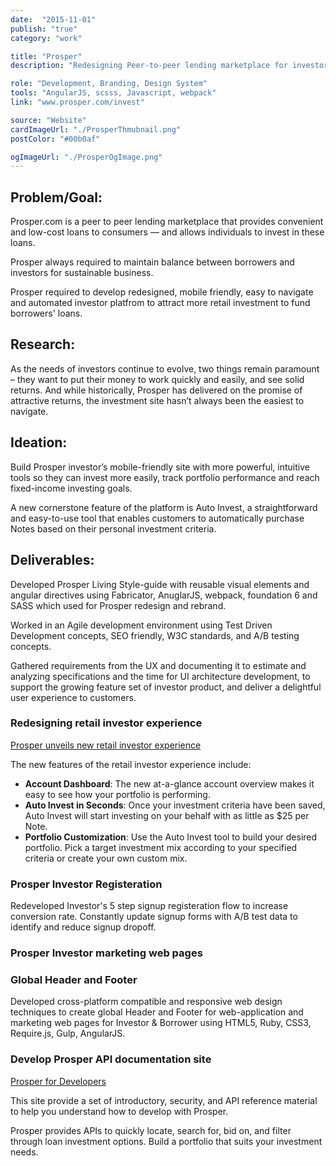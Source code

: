 ```yaml
---
date:  "2015-11-01"
publish: "true" 
category: "work"

title: "Prosper"
description: "Redesigning Peer-to-peer lending marketplace for investors and borrowers"

role: "Development, Branding, Design System"
tools: "AngularJS, scsss, Javascript, webpack"
link: "www.prosper.com/invest"

source: "Website"
cardImageUrl: "./ProsperThmubnail.png"
postColor: "#00b0af"

ogImageUrl: "./ProsperOgImage.png"
---
```



## Problem/Goal:
Prosper.com is a peer to peer lending marketplace that provides convenient and low-cost loans to consumers — and allows individuals to invest in these loans. 

Prosper always required to maintain balance between borrowers and investors for sustainable business.

Prosper required to develop redesigned, mobile friendly, easy to navigate and automated investor platfrom to attract more retail investment to fund borrowers' loans.

## Research:

As the needs of investors continue to evolve, two things remain paramount – they want to put their money to work quickly and easily, and see solid returns. And while historically, Prosper has delivered on the promise of attractive returns, the investment site hasn’t always been the easiest to navigate.

## Ideation:

Build Prosper investor’s mobile-friendly site with more powerful, intuitive tools so they can invest more easily, track portfolio performance and reach fixed-income investing goals.

A new cornerstone feature of the platform is Auto Invest, a straightforward and easy-to-use tool that enables customers to automatically purchase Notes based on their personal investment criteria.

## Deliverables:

Developed Prosper Living Style-guide with reusable visual elements and angular directives using Fabricator, AnuglarJS, webpack, foundation 6 and SASS which used for Prosper redesign and rebrand. 

Worked in an Agile development environment using Test Driven Development concepts, SEO friendly, W3C standards, and A/B testing concepts.

Gathered requirements from the UX and documenting it to estimate and analyzing specifications and the time for UI architecture development, to support the growing feature set of investor product, and deliver a delightful user experience to customers.

### Redesigning retail investor experience

[Prosper unveils new retail investor experience](https://blog.prosper.com/2016/06/22/prosper-unveils-new-retail-investor-experience/)

The new features of the retail investor experience include:

  - **Account Dashboard**: The new at-a-glance account overview makes it easy to see how your portfolio is performing.
  - **Auto Invest in Seconds**: Once your investment criteria have been saved, Auto Invest will start investing on your behalf with as little as $25 per Note.
  - **Portfolio Customization**: Use the Auto Invest tool to build your desired portfolio. Pick a target investment mix according to your specified criteria or create your own custom mix.

<PhotoGallery variant="Prosper" title="Prosper new retail investor experience"/>

### Prosper Investor Registeration

Redeveloped Investor's 5 step signup registeration flow to increase conversion rate. Constantly update signup forms with A/B test data to identify and reduce signup dropoff.

<PhotoGallery variant="ProsperRegister" />

### Prosper Investor marketing web pages 

<PhotoGallery variant="ProsperSite" columns={2}/>

###  Global Header and Footer

Developed cross-platform compatible and responsive web design techniques to create global Header and Footer for web-application and marketing web pages for Investor & Borrower using HTML5, Ruby, CSS3, Require.js, Gulp, AngularJS.

<ImageWrap srcName="ProsperHeaderAndFooter" title="Prosper Header and Footer" />

### Develop Prosper API documentation site

[Prosper for Developers](https://developers.prosper.com/)

This site provide a set of introductory, security, and API reference material to help you understand how to develop with Prosper.

Prosper provides APIs to quickly locate, search for, bid on, and filter through loan investment options. Build a portfolio that suits your investment needs.

<ImageWrap srcName="ProsperApiDocumentation" title="Develop Prosper API documentation site"/>
